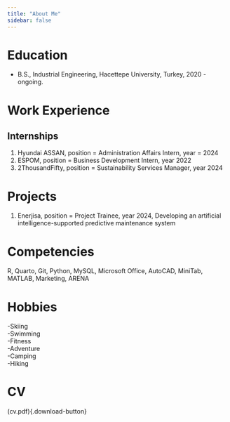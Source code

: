 ```yaml
---
title: "About Me"
sidebar: false 
---
```


# Education

-   B.S., Industrial Engineering, Hacettepe University, Turkey, 2020 - ongoing.

# Work Experience


## Internships

1.  Hyundai ASSAN, position = Administration Affairs Intern, year = 2024
2.  ESPOM, position = Business Development Intern, year 2022
3.  2ThousandFifty, position = Sustainability Services Manager, year 2024


# Projects
1.  Enerjisa, position = Project Trainee, year 2024, Developing an artificial intelligence-supported predictive maintenance system

# Competencies

R, Quarto, Git, Python, MySQL, Microsoft Office, AutoCAD, MiniTab, MATLAB, Marketing, ARENA 

# Hobbies
-Skiing     
-Swimming    
-Fitness    
-Adventure   
-Camping   
-Hiking  
 
# CV

(cv.pdf){.download-button}
